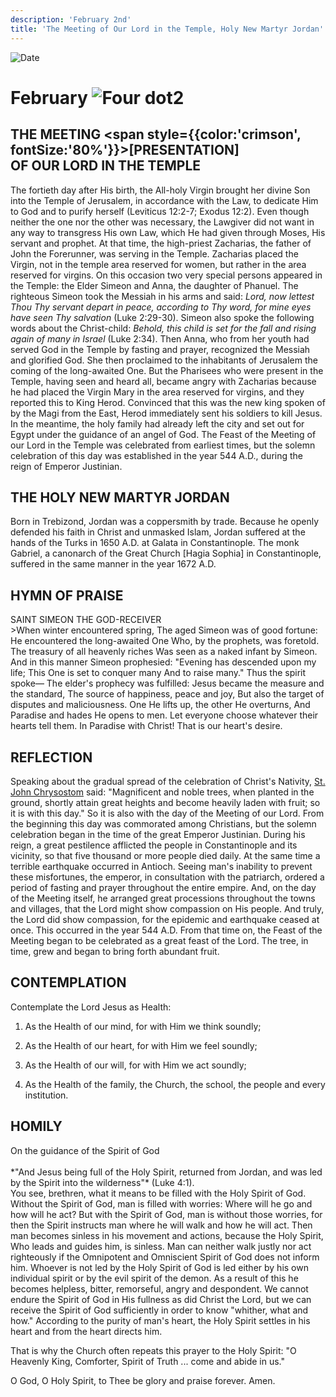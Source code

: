 ```yaml
---
description: 'February 2nd'
title: 'The Meeting of Our Lord in the Temple, Holy New Martyr Jordan'
---
```


<RunningHead />
<Image src="/title-imprint.png" height={68} width={50} alt="Date" className="title-imprint"/>

# <div id="date">February <Image className="four-dot" src="/four-dot.png" height={15} width={15} alt="Four dot" />2</div>

## THE MEETING <span style={{color:'crimson', fontSize:'80%'}}>[PRESENTATION]</span><br />OF OUR LORD IN THE TEMPLE

The fortieth day after His birth, the All-holy Virgin brought her divine Son into the Temple of Jerusalem, in accordance with the Law, to dedicate Him to God and to purify herself (Leviticus 12:2-7; Exodus 12:2). Even though neither the one nor the other was necessary, the Lawgiver did not want in any way to transgress His own Law, which He had given through Moses, His servant and prophet. At that time, the high-priest Zacharias, the father of John the Forerunner, was serving in the Temple. Zacharias placed the Virgin, not in the temple area reserved for women, but rather in the area reserved for virgins. On this occasion two very special persons appeared in the Temple: the Elder Simeon and Anna, the daughter of Phanuel. The righteous Simeon took the Messiah in his arms and said: *Lord, now lettest Thou Thy servant depart in peace, according to Thy word, for mine eyes have seen Thy salvation* (Luke 2:29-30). Simeon also spoke the following words about the Christ-child: *Behold, this child is set for the fall and rising again of many in Israel* (Luke 2:34). Then Anna, who from her youth had served God in the Temple by fasting and prayer, recognized the Messiah and glorified God. She then proclaimed to the inhabitants of Jerusalem the coming of the long-awaited One. But the Pharisees who were present in the Temple, having seen and heard all, became angry with Zacharias because he had placed the Virgin Mary in the area reserved for virgins, and they reported this to King Herod. Convinced that this was the new king spoken of by the Magi from the East, Herod immediately sent his soldiers to kill Jesus. In the meantime, the holy family had already left the city and set out for Egypt under the guidance of an angel of God. The Feast of the Meeting of our Lord in the Temple was celebrated from earliest times, but the solemn celebration of this day was established in the year 544 A.D., during the reign of Emperor Justinian.

## THE HOLY NEW MARTYR JORDAN

Born in Trebizond, Jordan was a coppersmith by trade. Because he openly defended his faith in Christ and unmasked Islam, Jordan suffered at the hands of the Turks in 1650 A.D. at Galata in Constantinople. The monk Gabriel, a canonarch of the Great Church [Hagia Sophia] in Constantinople, suffered in the same manner in the year 1672 A.D.


## HYMN OF PRAISE
<div style={{textAlign:'center', color:'crimson', fontWeight:'bold'}}>
SAINT SIMEON THE GOD-RECEIVER
</div>
>When winter encountered spring,  
The aged Simeon was of good fortune:  
He encountered the long-awaited One  
Who, by the prophets, was foretold.  
The treasury of all heavenly riches  
Was seen as a naked infant by Simeon.  
And in this manner Simeon prophesied:  
"Evening has descended upon my life;  
This One is set to conquer many  
And to raise many." Thus the spirit spoke—  
The elder's prophecy was fulfilled:  
Jesus became the measure and the standard,  
The source of happiness, peace and joy,  
But also the target of disputes and maliciousness.  
One He lifts up, the other He overturns,  
And Paradise and hades He opens to men.  
Let everyone choose whatever their hearts tell them.  
In Paradise with Christ! That is our heart's desire.  


## REFLECTION

Speaking about the gradual spread of the celebration of Christ's Nativity, [St. John Chrysostom](/november/13th) said: "Magnificent and noble trees, when planted in the ground, shortly attain great heights and become heavily laden with fruit; so it is with this day." So it is also with the day of the Meeting of our Lord. From the beginning this day was commorated among Christians, but the solemn celebration began in the time of the great Emperor Justinian. During his reign, a great pestilence afflicted the people in Constantinople and its vicinity, so that five thousand or more people died daily. At the same time a terrible earthquake occurred in Antioch. Seeing man's inability to prevent these misfortunes, the emperor, in consultation with the patriarch, ordered a period of fasting and prayer throughout the entire empire. And, on the day of the Meeting itself, he arranged great processions throughout the towns and villages, that the Lord might show compassion on His people. And truly, the Lord did show compassion, for the epidemic and earthquake ceased at once. This occurred in the year 544 A.D. From that time on, the Feast of the Meeting began to be celebrated as a great feast of the Lord. The tree, in time, grew and began to bring forth abundant fruit.


## CONTEMPLATION

Contemplate the Lord Jesus as Health:

1. As the Health of our mind, for with Him we think soundly;

2. As the Health of our heart, for with Him we feel soundly;

3. As the Health of our will, for with Him we act soundly;

4. As the Health of the family, the Church, the school, the people and every institution.


## HOMILY
<div style={{textAlign:'center', color:'crimson', fontWeight:'bold'}}>
On the guidance of the Spirit of God
</div>
<br />
<div style={{textAlign:'right'}}>
*"And Jesus being full of the Holy Spirit, returned from Jordan, and was led by the Spirit into the wilderness"* (Luke 4:1).
</div>
You see, brethren, what it means to be filled with the Holy Spirit of God. Without the Spirit of God, man is filled with worries: Where will he go and how will he act? But with the Spirit of God, man is without those worries, for then the Spirit instructs man where he will walk and how he will act. Then man becomes sinless in his movement and actions, because the Holy Spirit, Who leads and guides him, is sinless. Man can neither walk justly nor act righteously if the Omnipotent and Omniscient Spirit of God does not inform him. Whoever is not led by the Holy Spirit of God is led either by his own individual spirit or by the evil spirit of the demon. As a result of this he becomes helpless, bitter, remorseful, angry and despondent. We cannot endure the Spirit of God in His fullness as did Christ the Lord, but we can receive the Spirit of God sufficiently in order to know "whither, what and how." According to the purity of man's heart, the Holy Spirit settles in his heart and from the heart directs him.

That is why the Church often repeats this prayer to the Holy Spirit: "O Heavenly King, Comforter, Spirit of Truth ... come and abide in us."

O God, O Holy Spirit, to Thee be glory and praise forever. Amen.